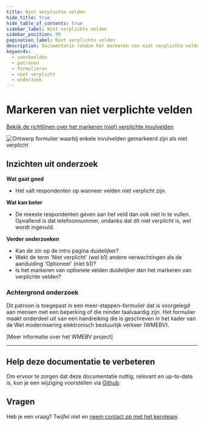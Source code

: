 ```yaml
---
title: Niet verplichte velden
hide_title: true
hide_table_of_contents: true
sidebar_label: Niet verplichte velden
sidebar_position: 99
pagination_label: Niet verplichte velden
description: Documentatie rondom het markeren van niet verplichte velden van een formulier
keywords:
  - voorbeelden
  - patronen
  - formulieren
  - niet verplicht
  - onderzoek
---
```



# Markeren van niet verplichte velden

[Bekijk de richtlijnen over het markeren (niet) verplichte invulvelden](../../../richtlijnen/formulieren/00-alle-richtlijnen/07-help-the-user.mdx)

![Ontwerp formulier waarbij enkele invulvelden gemarkeerd zijn als niet verplicht](https://raw.githubusercontent.com/nl-design-system/documentatie/assets/voorbeeld_formulier_niet-verplicht.png)

## Inzichten uit onderzoek

**Wat gaat goed**
* Het valt respondenten op wanneer velden niet verplicht zijn.

**Wat kan beter**
* De meeste respondenten geven aan het veld dan ook niet in te vullen. Opvallend is dat telefoonnummer, ondanks dat dit niet verplicht is, wel wordt ingevuld.

**Verder onderzoeken**
* Kan de zin op de intro pagina duidelijker?
* Wekt de term 'Niet verplicht' (wel b1) andere verwachtingen als de aanduiding 'Optioneel' (niet b1)?
* Is het markeren van optionele velden duidelijker dan het markeren van verplichte velden?

<VideoPlayer videoId="PjnXwA7JXcg" />

### Achtergrond onderzoek
Dit patroon is toegepast in een meer-stappen-formulier dat is voorgelegd aan mensen met een beperking of die minder taalvaardig zijn. Het formulier maakt onderdeel uit van een handreiking die is geschreven in het kader van de Wet modernisering elektronisch bestuurlijk verkeer (WMEBV). 

[Meer informatie over het WMEBV project]

---

## Help deze documentatie te verbeteren

Om ervoor te zorgen dat deze documentatie nuttig, relevant en up-to-date is, kun je een wijziging voorstellen via [Github](https://github.com/nl-design-system/documentatie).

## Vragen

Heb je een vraag? Twijfel niet en [neem contact op met het kernteam](../../project/kernteam.mdx).
